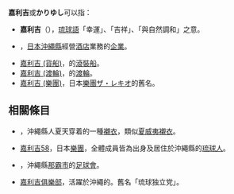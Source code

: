 '''嘉利吉'''或'''かりゆし'''可以指：
* '''嘉利吉'''（{{lang|ryu|かりゆし}}），[[琉球語|琉球語]]「幸運」、「吉祥」、「與自然調和」之意。
* {{link-ja|嘉利吉 (企業)|かりゆし (企業) }}，[[日本|日本]][[沖繩縣|沖繩縣]]經營[[酒店|酒店]]業務的[[企業|企業]]。
* [[嘉利吉_(貨船)|嘉利吉 (貨船)]]，{{link-ja|琉球海運|琉球海運}}的[[滾裝船|滾裝船]]。
* [[嘉利吉_(渡輪)|嘉利吉 (渡輪)]]，{{link-ja|八重山觀光渡輪|八重山観光フェリー}}的[[渡輪|渡輪]]。
*[[嘉利吉_(樂團)|嘉利吉 (樂團)]]，日本[[樂團|樂團]][[ザ・レキオ|ザ・レキオ]]的舊名。
== 相關條目 ==
* {{link-ja|嘉利吉襯衣|かりゆしウェア}}，沖繩縣人夏天穿着的一種[[襯衣|襯衣]]，類似[[夏威夷襯衣|夏威夷襯衣]]。
* [[嘉利吉58|嘉利吉58]]，日本[[樂團|樂團]]，全體成員皆為出身及居住於沖繩縣的[[琉球人|琉球人]]。
* {{link-ja|沖繩嘉利吉足球會|沖縄かりゆしFC}}，沖繩縣[[那霸市|那霸市]]的[[足球會|足球會]]。
* [[嘉利吉俱樂部|嘉利吉俱樂部]]，活躍於沖繩的{{link-ja|地方政党|地域政党}}。舊名「琉球独立党」。
{{disambig|Cat=三字消歧義}}